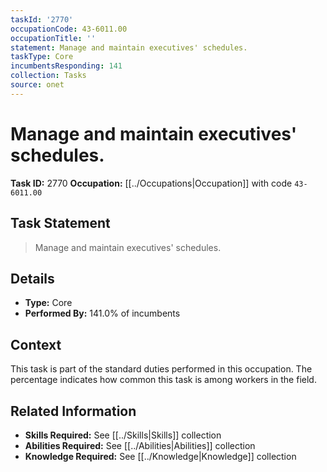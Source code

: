 ```yaml
---
taskId: '2770'
occupationCode: 43-6011.00
occupationTitle: ''
statement: Manage and maintain executives' schedules.
taskType: Core
incumbentsResponding: 141
collection: Tasks
source: onet
---
```

# Manage and maintain executives' schedules.

**Task ID:** 2770
**Occupation:** [[../Occupations|Occupation]] with code `43-6011.00`

## Task Statement

> Manage and maintain executives' schedules.

## Details

- **Type:** Core
- **Performed By:** 141.0% of incumbents

## Context

This task is part of the standard duties performed in this occupation. The percentage indicates how common this task is among workers in the field.

## Related Information

- **Skills Required:** See [[../Skills|Skills]] collection
- **Abilities Required:** See [[../Abilities|Abilities]] collection
- **Knowledge Required:** See [[../Knowledge|Knowledge]] collection
